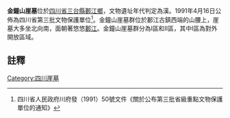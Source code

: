 {{msg:四川省文物保護單位
|名稱 = 郪江崖墓群（含[[金鐘山崖墓|金鐘山崖墓]])
|編號 = 101
|圖片 = 
|級別 = S3
|分類 = 
|時代 = [[漢代|漢代]]
|地点 = [[四川省|四川省]][[三台縣|三台縣]][[郪江鄉|郪江鄉]]
|坐標 =
|登錄 = 1991年4月16日
}}
'''金鐘山崖墓'''位於[[四川省|四川省]][[三台縣|三台縣]][[郪江鄉|郪江鄉]]，文物遺址年代判定為漢。1991年4月16日公佈為四川省第三批文物保護單位<ref>四川省人民政府川府發（1991）50號文件《關於公布第三批省級重點文物保護單位的通知》</ref>。金鐘山崖墓群位於郪江古鎮西端的山腰上，崖墓大多坐北向南，面朝著悠悠[[郪江|郪江]]。金鐘山崖墓群分為Ⅰ區和Ⅱ區，其中Ⅰ區為對外開放區域。
==註釋==
{{reflist}}
{{文物保護單位小作品}}

[[Category:四川崖墓|Category:四川崖墓]]